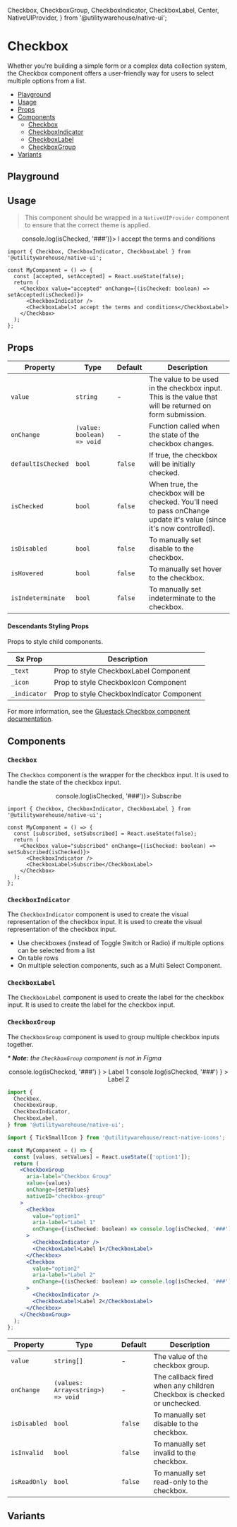   Checkbox,
  CheckboxGroup,
  CheckboxIndicator,
  CheckboxLabel,
  Center,
  NativeUIProvider,
} from '@utilitywarehouse/native-ui';

<Meta of={Stories} />

<ViewFigmaButton url="https://www.figma.com/design/3RY3OvLA88yZksRjOfjQJm/UW-App-UI?node-id=4454-2156" />

<BackToTopButton />

# Checkbox

Whether you're building a simple form or a complex data collection system, the Checkbox component offers a user-friendly way for users to select multiple options from a list.

- [Playground](#playground)
- [Usage](#usage)
- [Props](#props)
- [Components](#components)
  - [Checkbox](#checkbox)
  - [CheckboxIndicator](#checkboxindicator)
  - [CheckboxLabel](#checkboxlabel)
  - [CheckboxGroup](#checkboxgroup)
- [Variants](#variants)

## Playground

<Primary />

<Controls />

## Usage

> This component should be wrapped in a `NativeUIProvider` component to ensure that the correct theme is applied.

<Canvas>
  <NativeUIProvider>
    <Center>
      <Checkbox value="Label" onChange={isChecked => console.log(isChecked, '###')}>
        <CheckboxIndicator />
        <CheckboxLabel>I accept the terms and conditions</CheckboxLabel>
      </Checkbox>
    </Center>
  </NativeUIProvider>
</Canvas>

```tsx
import { Checkbox, CheckboxIndicator, CheckboxLabel } from '@utilitywarehouse/native-ui';

const MyComponent = () => {
  const [accepted, setAccepted] = React.useState(false);
  return (
    <Checkbox value="accepted" onChange={(isChecked: boolean) => setAccepted(isChecked)}>
      <CheckboxIndicator />
      <CheckboxLabel>I accept the terms and conditions</CheckboxLabel>
    </Checkbox>
  );
};
```

## Props

| Property           | Type                       | Default | Description                                                                                                          |
| ------------------ | -------------------------- | ------- | -------------------------------------------------------------------------------------------------------------------- |
| `value`            | `string`                   | -       | The value to be used in the checkbox input. This is the value that will be returned on form submission.              |
| `onChange`         | `(value: boolean) => void` | -       | Function called when the state of the checkbox changes.                                                              |
| `defaultIsChecked` | `bool`                     | `false` | If true, the checkbox will be initially checked.                                                                     |
| `isChecked`        | `bool`                     | `false` | When true, the checkbox will be checked. You'll need to pass onChange update it's value (since it's now controlled). |
| `isDisabled`       | `bool`                     | `false` | To manually set disable to the checkbox.                                                                             |
| `isHovered`        | `bool`                     | `false` | To manually set hover to the checkbox.                                                                               |
| `isIndeterminate`  | `bool`                     | `false` | To manually set indeterminate to the checkbox.                                                                       |

#### Descendants Styling Props

Props to style child components.

| Sx Prop      | Description                               |
| ------------ | ----------------------------------------- |
| `_text`      | Prop to style CheckboxLabel Component     |
| `_icon`      | Prop to style CheckboxIcon Component      |
| `_indicator` | Prop to style CheckboxIndicator Component |

For more information, see the [Gluestack Checkbox component documentation](https://gluestack.io/ui/docs/components/forms/checkbox).

## Components

### `Checkbox`

The `Checkbox` component is the wrapper for the checkbox input. It is used to handle the state of the checkbox input.

<Canvas>
  <NativeUIProvider>
    <Center>
      <Checkbox value="Label" onChange={() => console.log(isChecked, '###')}>
        <CheckboxIndicator />
        <CheckboxLabel>Subscribe</CheckboxLabel>
      </Checkbox>
    </Center>
  </NativeUIProvider>
</Canvas>

```tsx
import { Checkbox, CheckboxIndicator, CheckboxLabel } from '@utilitywarehouse/native-ui';

const MyComponent = () => {
  const [subscribed, setSubscribed] = React.useState(false);
  return (
    <Checkbox value="subscribed" onChange={(isChecked: boolean) => setSubscribed(isChecked)}>
      <CheckboxIndicator />
      <CheckboxLabel>Subscribe</CheckboxLabel>
    </Checkbox>
  );
};
```

### `CheckboxIndicator`

The `CheckboxIndicator` component is used to create the visual representation of the checkbox input. It is used to create the visual representation of the checkbox input.

- Use checkboxes (instead of Toggle Switch or Radio) if multiple options can be selected from a list
- On table rows
- On multiple selection components, such as a Multi Select Component.

### `CheckboxLabel`

The `CheckboxLabel` component is used to create the label for the checkbox input. It is used to create the label for the checkbox input.

### `CheckboxGroup`

The `CheckboxGroup` component is used to group multiple checkbox inputs together.

_\* **Note:** the `CheckboxGroup` component is not in Figma_

<Canvas>
  <NativeUIProvider>
    <Center>
      <CheckboxGroup
        aria-label="Checkbox Group"
        value={['Label 1']}
        nativeID="checkbox-group"
      >
        <Checkbox
          value="Label 1"
          aria-label="Label 1"
          onChange={(isChecked) =>
            console.log(isChecked, '###')
          }
        >
          <CheckboxIndicator />
          <CheckboxLabel>Label 1</CheckboxLabel>
        </Checkbox>
        <Checkbox
          value="Label 2"
          aria-label="Label 2"
          onChange={(isChecked) =>
            console.log(isChecked, '###')
          }
        >
          <CheckboxIndicator />
          <CheckboxLabel>Label 2</CheckboxLabel>
        </Checkbox>
      </CheckboxGroup>
    </Center>

  </NativeUIProvider>
</Canvas>

```jsx
import {
  Checkbox,
  CheckboxGroup,
  CheckboxIndicator,
  CheckboxLabel,
} from '@utilitywarehouse/native-ui';

import { TickSmallIcon } from '@utilitywarehouse/react-native-icons';

const MyComponent = () => {
  const [values, setValues] = React.useState(['option1']);
  return (
    <CheckboxGroup
      aria-label="Checkbox Group"
      value={values}
      onChange={setValues}
      nativeID="checkbox-group"
    >
      <Checkbox
        value="option1"
        aria-label="Label 1"
        onChange={(isChecked: boolean) => console.log(isChecked, '###')}
      >
        <CheckboxIndicator />
        <CheckboxLabel>Label 1</CheckboxLabel>
      </Checkbox>
      <Checkbox
        value="option2"
        aria-label="Label 2"
        onChange={(isChecked: boolean) => console.log(isChecked, '###')}
      >
        <CheckboxIndicator />
        <CheckboxLabel>Label 2</CheckboxLabel>
      </Checkbox>
    </CheckboxGroup>
  );
};
```

| Property     | Type                              | Default | Description                                                            |
| ------------ | --------------------------------- | ------- | ---------------------------------------------------------------------- |
| `value`      | `string[]`                        | -       | The value of the checkbox group.                                       |
| `onChange`   | `(values: Array<string>) => void` | -       | The callback fired when any children Checkbox is checked or unchecked. |
| `isDisabled` | `bool`                            | `false` | To manually set disable to the checkbox.                               |
| `isInvalid`  | `bool`                            | `false` | To manually set invalid to the checkbox.                               |
| `isReadOnly` | `bool`                            | `false` | To manually set read-only to the checkbox.                             |

## Variants

<Canvas of={Stories.Variants} />
